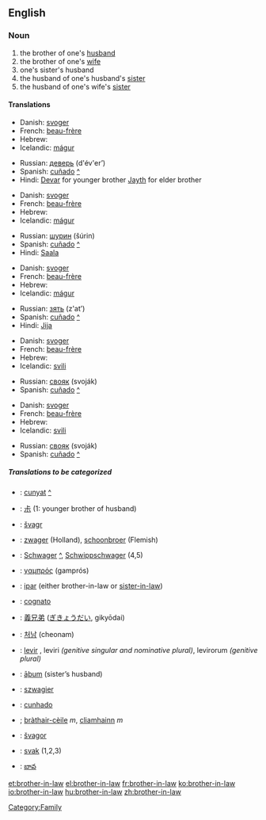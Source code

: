 ==English==
===Noun===
#the brother of one's [[husband]]
#the brother of one's [[wife]]
#one's sister's husband
#the husband of one's husband's [[sister]]
#the husband of one's wife's [[sister]]

====Translations====
{{trans-top|the brother of one's husband}}
*Danish: [[svoger]] {{c}}
*French: [[beau-frère]] {{m}}
*Hebrew: {{he-translation|גיס|gís|wv=גִּיס}} {{m}}
*Icelandic: [[mágur]] {{m}}
{{trans-mid}}
*Russian: [[деверь]] (d'év'er’) {{m}}
*Spanish: [[cuñado]] {{m}} [[:es:cuñado|^]]
*Hindi: [[Devar]] for younger brother [[Jayth]] for elder brother
{{trans-bottom}}

{{trans-top|the brother of one's wife}}
*Danish: [[svoger]] {{c}}
*French: [[beau-frère]] {{m}}
*Hebrew: {{he-translation|גיס|gís|wv=גִּיס}} {{m}}
*Icelandic: [[mágur]] {{m}}
{{trans-mid}}
*Russian: [[шурин]] (šúrin) {{m}}
*Spanish: [[cuñado]] {{m}} [[:es:cuñado|^]]
*Hindi: [[Saala]]
{{trans-bottom}}

{{trans-top|one's sister's husband}}
*Danish: [[svoger]] {{c}}
*French: [[beau-frère]] {{m}}
*Hebrew: {{he-translation|גיס|gís|wv=גִּיס}} {{m}}
*Icelandic: [[mágur]] {{m}}
{{trans-mid}}
*Russian: [[зять]] (z'at’)  {{m}}
*Spanish: [[cuñado]] {{m}} [[:es:cuñado|^]]
*Hindi: [[Jija]]
{{trans-bottom}}

{{trans-top|the husband of one's husband's sister}}
*Danish: [[svoger]] {{c}}
*French: [[beau-frère]] {{m}}
*Hebrew: {{he-translation|גיס|gís|wv=גִּיס}} {{m}}
*Icelandic: [[svili]] {{m}}
{{trans-mid}}
*Russian: [[свояк]] (svoják) {{m}}
*Spanish: [[cuñado]] {{m}} [[:es:cuñado|^]]
{{trans-bottom}}

{{trans-top|the husband of one's wife's sister}}
*Danish: [[svoger]] {{c}}
*French: [[beau-frère]] {{m}}
*Hebrew: {{he-translation|גיס|gís|wv=גִּיס}} {{m}}
*Icelandic: [[svili]] {{m}}
{{trans-mid}}
*Russian: [[свояк]] (svoják) {{m}}
*Spanish: [[cuñado]] {{m}} [[:es:cuñado|^]]
{{trans-bottom}}

=====Translations to be categorized=====
{{rfc-trans}}
{{top}}
*{{ttbc|Catalan}}: [[cunyat]] {{m}} [[:ca:cunyat|^]]
*{{ttbc|Chinese Characters}}: [[尗]] (1: younger brother of husband)
*{{ttbc|Czech}}: [[švagr]] {{m}}
*{{ttbc|Dutch}}: [[zwager]] {{m}} (Holland), [[schoonbroer]] {{m}} (Flemish)
*{{ttbc|German}}: [[Schwager]] {{m}} [[:de:Schwager|^]], [[Schwippschwager]] {{m}} (4,5)
*{{ttbc|Greek}}: [[γαμπρός]] (gamprós) {{m}}
*{{ttbc|Indonesian}}: [[ipar]] (either brother-in-law or [[sister-in-law]])
*{{ttbc|Italian}}: [[cognato]] {{m}}
{{mid}}
*{{ttbc|Japanese}}: [[義兄弟]] ([[ぎきょうだい]], gikyōdai)
*{{ttbc|Korean}}: [[처남]] (cheonam)
*{{ttbc|Latin}}: [[levir]] {{m}}, leviri ''(genitive singular and nominative plural)'', levirorum ''(genitive plural)''
*{{ttbc|Old English}}: [[aþum|āþum]] {{m}} (sister’s husband)
*{{ttbc|Polish}}: [[szwagier]] {{m}}
*{{ttbc|Portuguese}}: [[cunhado]] {{m}}
*{{ttbc|Scottish Gaelic}}; [[bràthair-cèile]] ''m'', [[cliamhainn]] ''m''
*{{ttbc|Slovak}}: [[švagor]] {{m}}
*{{ttbc|Slovene}}: [[svak]] {{m}} (1,2,3)
*{{ttbc|Telugu}}: [[బావ]]

{{bottom}}

[[Category:Family]]

[[et:brother-in-law]]
[[el:brother-in-law]]
[[fr:brother-in-law]]
[[ko:brother-in-law]]
[[io:brother-in-law]]
[[hu:brother-in-law]]
[[zh:brother-in-law]]